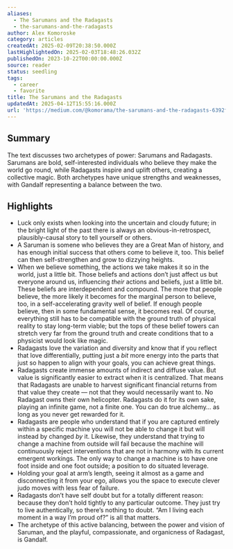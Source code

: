 ```yaml
---
aliases:
  - The Sarumans and the Radagasts
  - the-sarumans-and-the-radagasts
author: Alex Komoroske
category: articles
createdAt: 2025-02-09T20:38:50.000Z
lastHighlightedOn: 2025-02-03T18:48:26.032Z
publishedOn: 2023-10-22T00:00:00.000Z
source: reader
status: seedling
tags:
  - career
  - favorite
title: The Sarumans and the Radagasts
updatedAt: 2025-04-12T15:55:16.000Z
url: 'https://medium.com/@komorama/the-sarumans-and-the-radagasts-6392f889d142'
---
```

## Summary

The text discusses two archetypes of power: Sarumans and Radagasts. Sarumans are bold, self-interested individuals who believe they make the world go round, while Radagasts inspire and uplift others, creating a collective magic. Both archetypes have unique strengths and weaknesses, with Gandalf representing a balance between the two.

## Highlights

- Luck only exists when looking into the uncertain and cloudy future; in the bright light of the past there is always an obvious-in-retrospect, plausibly-causal story to tell yourself or others.
- A Saruman is somene who believes they are a Great Man of history, and has enough initial success that others come to believe it, too. This belief can then self-strengthen and grow to dizzying heights.
- When we believe something, the actions we take makes it so in the world, just a little bit. Those beliefs and actions don’t just affect us but everyone around us, influencing _their_ actions and beliefs, just a little bit. These beliefs are interdependent and compound. The more that people believe, the more likely it becomes for the marginal person to believe, too, in a self-accelerating gravity well of belief. If enough people believe, then in some fundamental sense, it becomes real. Of course, everything still has to be compatible with the ground truth of physical reality to stay long-term viable; but the tops of these belief towers can stretch very far from the ground truth and create conditions that to a physicist would look like magic.
- Radagasts love the variation and diversity and know that if you reflect that love differentially, putting just a _bit_ more energy into the parts that just so happen to align with your goals, you can achieve great things.
- Radagasts create immense amounts of indirect and diffuse value. But value is significantly easier to extract when it is centralized. That means that Radagasts are unable to harvest significant financial returns from that value they create — not that they would necessarily want to. No Radagast owns their own helicopter. Radagasts do it for its own sake, playing an infinite game, not a finite one. You can do true alchemy… as long as you never get rewarded for it.
- Radagasts are people who understand that if you are captured entirely within a specific machine you will not be able to change it but will instead by changed _by_ it. Likewise, they understand that trying to change a machine from outside will fail because the machine will continuously reject interventions that are not in harmony with its current emergent workings. The only way to change a machine is to have one foot inside and one foot outside; a position to do situated leverage.
- Holding your goal at arm’s length, seeing it almost as a game and disconnecting it from your ego, allows you the space to execute clever judo moves with less fear of failure.
- Radagasts don’t have self doubt but for a totally different reason: because they don’t hold tightly to any particular outcome. They just try to live authentically, so there’s nothing to doubt. “Am I living each moment in a way I’m proud of?” is all that matters.
- The archetype of this active balancing, between the power and vision of Saruman, and the playful, compassionate, and organicness of Radagast, is Gandalf.
